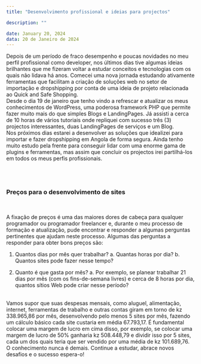 ```yaml
---
title: "Desenvolvimento profissional e ideias para projectos"

description: ""

date: January 20, 2024
data: 20 de Janeiro de 2024
---
```



Depois de um período de fraco desempenho e poucas novidades no meu perfil profissional como developer, nos últimos dias tive algumas ideias brilhantes que me fizeram voltar a estudar conceitos e tecnologias com os quais não lidava há anos. Comecei uma nova jornada estudando ativamente ferramentas que facilitam a criação de soluções web no setor de importação e dropshipping por conta de uma ideia de projeto relacionada ao Quick and Safe Shopping.
<br/>
Desde o dia 19 de janeiro que tenho vindo a refrescar e atualizar os meus conhecimentos de WordPress, uma poderosa framework PHP que permite fazer muito mais do que simples Blogs e LandingPages. Já assisti a cerca de 10 horas de vários tutoriais onde repliquei com sucesso três (3) projectos interessantes, duas LandingPages de serviços e um Blog.
<br/>
Nos próximos dias estarei a desenvolver as soluções que idealizei para importar e fazer dropshipping em Angola de forma segura. Ainda tenho muito estudo pela frente para conseguir lidar com uma enorme gama de plugins e ferramentas, mas assim que concluir os projectos irei partilhá-los em todos os meus perfis profissionais.

<br/><br/>
### <span className="text-xl"> <b>Preços para o desenvolvimento de sites</b> </span>
<br/>

A fixação de preços é uma das maiores dores de cabeça para qualquer programador ou programador freelancer e, durante o meu processo de formação e atualização, pude encontrar e responder a algumas perguntas pertinentes que ajudam neste processo. Algumas das perguntas a responder para obter bons preços são:
<br/>

1. Quantos dias por mês quer trabalhar?
 a. Quantas horas por dia?
 b. Quantos sites pode fazer nesse tempo?

2. Quanto é que gasta por mês?
 a. Por exemplo, se planear trabalhar 21 dias por mês (com os fins-de-semana livres) e cerca de 8 horas por dia, quantos sítios Web pode criar nesse período?
<br/>
Vamos supor que suas despesas mensais, como aluguel, alimentação, internet, ferramentas de trabalho e outras contas giram em torno de kz 338.965,86 por mês, desenvolvendo pelo menos 5 sites por mês, fazendo um cálculo básico cada site custaria em média 67.793,17. É fundamental colocar uma margem de lucro em cima disso, por exemplo, se colocar uma margem de lucro de 50% ganharia kz 508.448,79 e dividir isso por 5 sites, cada um dos quais teria que ser vendido por uma média de kz 101.689,76.
<br/>
O conhecimento nunca é demais. Continue a estudar, abrace novos desafios e o sucesso espera-o!